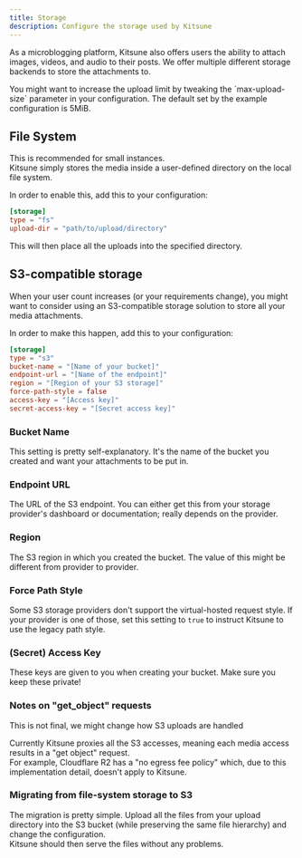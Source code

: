 ```yaml
---
title: Storage
description: Configure the storage used by Kitsune
---
```



As a microblogging platform, Kitsune also offers users the ability to attach images, videos, and audio to their posts.
We offer multiple different storage backends to store the attachments to.

<Aside type="tip">
  You might want to increase the upload limit by tweaking the `max-upload-size`
  parameter in your configuration. The default set by the example configuration
  is 5MiB.
</Aside>

## File System

This is recommended for small instances.  
Kitsune simply stores the media inside a user-defined directory on the local file system.

In order to enable this, add this to your configuration:

```toml
[storage]
type = "fs"
upload-dir = "path/to/upload/directory"
```

This will then place all the uploads into the specified directory.

## S3-compatible storage

When your user count increases (or your requirements change), you might want to consider using an S3-compatible storage solution to store all your media attachments.

In order to make this happen, add this to your configuration:

```toml
[storage]
type = "s3"
bucket-name = "[Name of your bucket]"
endpoint-url = "[Name of the endpoint]"
region = "[Region of your S3 storage]"
force-path-style = false
access-key = "[Access key]"
secret-access-key = "[Secret access key]"
```

### Bucket Name

This setting is pretty self-explanatory. It's the name of the bucket you created and want your attachments to be put in.

### Endpoint URL

The URL of the S3 endpoint. You can either get this from your storage provider's dashboard or documentation; really depends on the provider.

### Region

The S3 region in which you created the bucket. The value of this might be different from provider to provider.

### Force Path Style

Some S3 storage providers don't support the virtual-hosted request style. If your provider is one of those, set this setting to `true` to instruct Kitsune to use the legacy path style.

### (Secret) Access Key

These keys are given to you when creating your bucket. Make sure you keep these private!

### Notes on "get_object" requests

<Aside type="caution">
  This is not final, we might change how S3 uploads are handled
</Aside>

Currently Kitsune proxies all the S3 accesses, meaning each media access results in a "get object" request.  
For example, Cloudflare R2 has a "no egress fee policy" which, due to this implementation detail, doesn't apply to Kitsune.

### Migrating from file-system storage to S3

The migration is pretty simple. Upload all the files from your upload directory into the S3 bucket (while preserving the same file hierarchy) and change the configuration.  
Kitsune should then serve the files without any problems.
